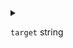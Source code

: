 
<details>
<summary>

`target`  <span class="config-field-type">string</span> 

</summary>

Target is the target that should get used during the build. Only works if the dockerfile supports this

</details>
